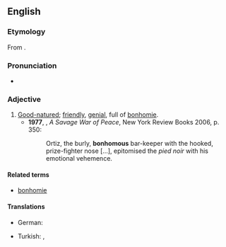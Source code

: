 ==English==

===Etymology===
From {{suffix|bonhomie|ous|alt1=bonhom(ie)|lang=en}}.

===Pronunciation===
*{{a|UK}} {{IPA|/ˈbɒnəməs/|lang=en}}

===Adjective===
{{en-adj}}

# [[good-natured|Good-natured]]; [[friendly]], [[genial]], full of [[bonhomie]].
#*'''1977''', {{w|Alistair Horne}}, ''A Savage War of Peace'', New York Review Books 2006, p. 350:
#*:Ortiz, the burly, '''bonhomous''' bar-keeper with the hooked, prize-fighter nose […], epitomised the ''pied noir'' with his emotional vehemence.

====Related terms====
* [[bonhomie]]

====Translations====
{{trans-top}}
* German: {{t|de|gutmütig}}
{{trans-mid}}
* Turkish: {{t|tr|iyi huylu}}, {{t+|tr|iyi niyetli}}
{{trans-bottom}}